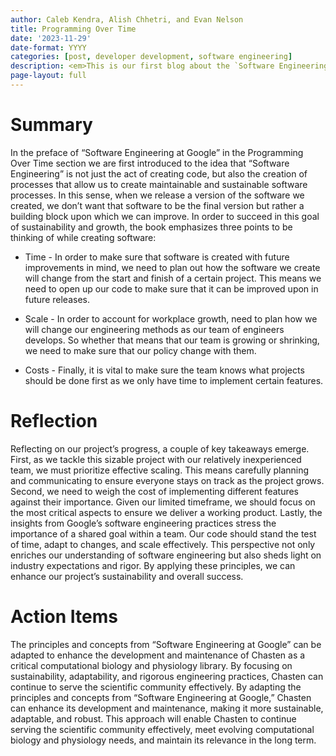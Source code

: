 ```yaml
---
author: Caleb Kendra, Alish Chhetri, and Evan Nelson
title: Programming Over Time
date: '2023-11-29'
date-format: YYYY
categories: [post, developer development, software engineering]
description: <em>This is our first blog about the `Software Engineering at Google` book!</em>
page-layout: full
---
```


# Summary

In the preface of "Software Engineering at Google" in the Programming Over Time section we are first introduced to the idea that "Software Engineering" is not just the act of creating code, but also the creation of processes that allow us to create maintainable and sustainable software processes. In this sense, when we release a version of the software we created, we don't want that software to be the final version but rather a building block upon which we can improve. In order to succeed in this goal of sustainability and growth, the book emphasizes three points to be thinking of while creating software:

- Time - In order to make sure that software is created with future improvements in mind, we need to plan out how the software we create will change from the start and finish of a certain project. This means we need to open up our code to make sure that it can be improved upon in future releases.

- Scale - In order to account for workplace growth, need to plan how we will change our engineering methods as our team of engineers develops. So whether that means that our team is growing or shrinking, we need to make sure that our policy change with them.

- Costs - Finally, it is vital to make sure the team knows what projects should be done first as we only have time to implement certain features.

# Reflection

Reflecting on our project's progress, a couple of key takeaways emerge. First, as we tackle this sizable project with our relatively inexperienced team, we must prioritize effective scaling. This means carefully planning and communicating to ensure everyone stays on track as the project grows. Second, we need to weigh the cost of implementing different features against their importance. Given our limited timeframe, we should focus on the most critical aspects to ensure we deliver a working product. Lastly, the insights from Google's software engineering practices stress the importance of a shared goal within a team. Our code should stand the test of time, adapt to changes, and scale effectively. This perspective not only enriches our understanding of software engineering but also sheds light on industry expectations and rigor. By applying these principles, we can enhance our project's sustainability and overall success.

# Action Items

The principles and concepts from "Software Engineering at Google" can be adapted to enhance the development and maintenance of Chasten as a critical computational biology and physiology library. By focusing on sustainability, adaptability, and rigorous engineering practices, Chasten can continue to serve the scientific community effectively. By adapting the principles and concepts from "Software Engineering at Google," Chasten can enhance its development and maintenance, making it more sustainable, adaptable, and robust. This approach will enable Chasten to continue serving the scientific community effectively, meet evolving computational biology and physiology needs, and maintain its relevance in the long term.


